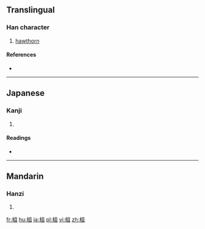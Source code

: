 ==Translingual==

===Han character===
{{Han char|rn=75|rad=木|as=05|sn=9|four=4791<sub>0</sub>|canj=木月一 (DBM), X木月一 (XDBM)|ids=⿰[[木]][[且]]}}

# [[hawthorn]]

====References====
* {{Han ref|kx=0520.060|dkj=14642|dj=0908.050|hdz=21181.050|uh=67E4|ud=26596|bh=CF48|bd=53064}}

----

==Japanese==

===Kanji===
{{ja-kanji|grade=|rs=木05}}

# {{defn|lang=ja|sort=木05}}

====Readings====
* {{ja-readings|on=[[さ]] (sa), [[しょ]] (sho), [[そ]] (so)|kun=[[いせき]] (iseki), [[きりかぶ]] (kirikabu), [[こぼけ]] (koboke)}}

----

==Mandarin==

===Hanzi===
{{cmn-hanzi|pin=[[zhā]] ([[zha1]]), [[zǔ]] ([[zu3]])|wg=cha<sup>1</sup>, tsu<sup>3</sup>}}

# {{defn|lang=cmn|sort=木05}}

[[fr:柤]]
[[hu:柤]]
[[ja:柤]]
[[pl:柤]]
[[vi:柤]]
[[zh:柤]]
